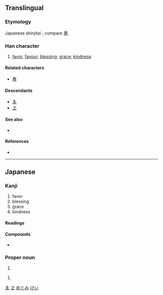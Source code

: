 {{also|惠}}
{{character info/new}}
==Translingual==
{{ja-forms|恵|[[惠]]|[[惠]]}}

===Etymology===
Japanese shinjitai {{Han simp|惠|f=叀|t=𤰔}}; compare [[専]].

===Han character===
{{Han char|rn=61|rad=心|as=06|sn=10|four=|canj=JWP|ids=⿱𤰔心}}

# [[favor]], [[favour]]; [[blessing]]; [[grace]]; [[kindness]]

====Related characters====
* [[専]] <!-- same simplification -->

====Descendants====
* [[ゑ]]
* [[ヱ]]

====See also====
* {{l|mul|曺}} <!-- graphically similar -->

====References====
* {{Han ref|kx=0386.161|dkj=10618|dj=0718.140|hdz=42290.031|uh=6075|ud=24693}}

[[Category:Han characters from which hiragana were derived|ゑ]]
[[Category:Han characters from which katakana were derived|ヱ]]

----

==Japanese==
{{ja-kanji forms|恵|惠}}

===Kanji===
{{ja-kanji|grade=c|rs=心06|kyu=惠}}

# favor
# blessing
# grace
# kindness

====Readings====
{{ja-readings
|goon=え<ゑ
|kanon=けい
|kun=めぐ-む, めぐみ
|nanori=あや, け, さと, さとし, しげ, へい, み, やす 
}}

====Compounds====
* {{ja-r|恵子|^けいこ}}

===Proper noun===
{{ja-pos|proper|けい}}

# {{given name|male|lang=ja}}

{{ja-pos|proper|めぐみ}}

# {{given name|female|lang=ja}}

[[Category:Japanese female given names|めぐみ]]
[[Category:Japanese male given names|けい]]